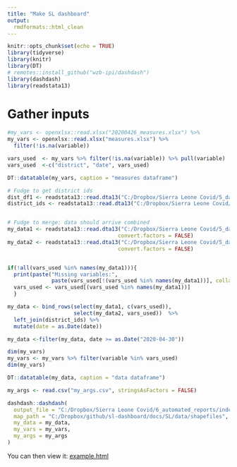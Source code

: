 ```yaml
---
title: "Make SL dashboard"
output:
  rmdformats::html_clean
---
```


```r
knitr::opts_chunk$set(echo = TRUE)
library(tidyverse)
library(knitr)
library(DT)
# remotes::install_github("wzb-ipi/dashdash")
library(dashdash)
library(readstata13)
```


# Gather inputs

```r

#my_vars <- openxlsx::read.xlsx("20200426_measures.xlsx") %>%
my_vars <- openxlsx::read.xlsx("measures.xlsx") %>%
  filter(!is.na(variable))

vars_used  <- my_vars %>% filter(!is.na(variable)) %>% pull(variable)
vars_used  <-c("district", "date", vars_used)

DT::datatable(my_vars, caption = "measures dataframe")

# Fudge to get district ids
dist_df1 <- readstata13::read.dta13("C:/Dropbox/Sierra Leone Covid/5_data/data_in/20200430.dta") %>% select(district) %>% mutate(i = 1:n()) %>% rename(id = district)
district_ids <- readstata13::read.dta13("C:/Dropbox/Sierra Leone Covid/5_data/data_in/20200430.dta", convert.factors = FALSE) %>%select(district) %>% mutate(i = 1:n()) %>% left_join(dist_df1) %>% distinct(district, id)


# Fudge to merge: data should arrive combined
my_data1 <- readstata13::read.dta13("C:/Dropbox/Sierra Leone Covid/5_data/data_in/20200430.dta",
                                   convert.factors = FALSE) 
my_data2 <- readstata13::read.dta13("C:/Dropbox/Sierra Leone Covid/5_data/data_in/20200501.dta",
                                   convert.factors = FALSE)


if(!all(vars_used %in% names(my_data1))){
  print(paste("Missing variables:", 
              paste(vars_used[!(vars_used %in% names(my_data1))], collapse = ", ")))
  vars_used <- vars_used[(vars_used %in% names(my_data1))]
  }

my_data <- bind_rows(select(my_data1, c(vars_used)), 
                     select(my_data2, vars_used))  %>%
  left_join(district_ids) %>%
  mutate(date = as.Date(date)) 

my_data <-filter(my_data, date >= as.Date("2020-04-30"))

dim(my_vars)
my_vars <- my_vars %>% filter(variable %in% vars_used) 
dim(my_vars)

DT::datatable(my_data, caption = "data dataframe")

my_args <- read.csv("my_args.csv", stringsAsFactors = FALSE)

```



```r

dashdash::dashdash(
  output_file = "C:/Dropbox/Sierra Leone Covid/6_automated_reports/index.html",
  map_path = "C:/Dropbox/github/sl-dashboard/docs/SL/data/shapefiles",
  my_data = my_data,
  my_vars = my_vars,
  my_args = my_args
)

```


You can then view it: [example.html]("../..")

